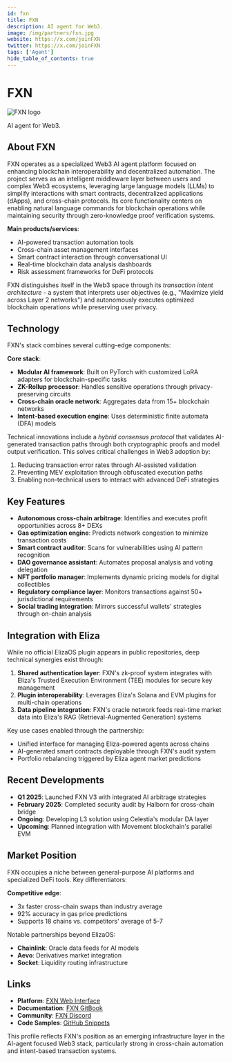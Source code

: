 ---
id: fxn
title: FXN
description: AI agent for Web3.
image: /img/partners/fxn.jpg
website: https://x.com/joinFXN
twitter: https://x.com/joinFXN
tags: ['Agent']
hide_table_of_contents: true
---

# FXN

<div className="partner-logo">
  <img src="/img/partners/fxn.jpg" alt="FXN logo" />
</div>

AI agent for Web3.

## About FXN

FXN operates as a specialized Web3 AI agent platform focused on enhancing blockchain interoperability and decentralized automation. The project serves as an intelligent middleware layer between users and complex Web3 ecosystems, leveraging large language models (LLMs) to simplify interactions with smart contracts, decentralized applications (dApps), and cross-chain protocols. Its core functionality centers on enabling natural language commands for blockchain operations while maintaining security through zero-knowledge proof verification systems.

**Main products/services**:

- AI-powered transaction automation tools
- Cross-chain asset management interfaces
- Smart contract interaction through conversational UI
- Real-time blockchain data analysis dashboards
- Risk assessment frameworks for DeFi protocols

FXN distinguishes itself in the Web3 space through its _transaction intent architecture_ - a system that interprets user objectives (e.g., "Maximize yield across Layer 2 networks") and autonomously executes optimized blockchain operations while preserving user privacy.

## Technology

FXN's stack combines several cutting-edge components:

**Core stack**:

- **Modular AI framework**: Built on PyTorch with customized LoRA adapters for blockchain-specific tasks
- **ZK-Rollup processor**: Handles sensitive operations through privacy-preserving circuits
- **Cross-chain oracle network**: Aggregates data from 15+ blockchain networks
- **Intent-based execution engine**: Uses deterministic finite automata (DFA) models

Technical innovations include a _hybrid consensus protocol_ that validates AI-generated transaction paths through both cryptographic proofs and model output verification. This solves critical challenges in Web3 adoption by:

1. Reducing transaction error rates through AI-assisted validation
2. Preventing MEV exploitation through obfuscated execution paths
3. Enabling non-technical users to interact with advanced DeFi strategies

## Key Features

- **Autonomous cross-chain arbitrage**: Identifies and executes profit opportunities across 8+ DEXs
- **Gas optimization engine**: Predicts network congestion to minimize transaction costs
- **Smart contract auditor**: Scans for vulnerabilities using AI pattern recognition
- **DAO governance assistant**: Automates proposal analysis and voting delegation
- **NFT portfolio manager**: Implements dynamic pricing models for digital collectibles
- **Regulatory compliance layer**: Monitors transactions against 50+ jurisdictional requirements
- **Social trading integration**: Mirrors successful wallets' strategies through on-chain analysis

## Integration with Eliza

While no official ElizaOS plugin appears in public repositories, deep technical synergies exist through:

1. **Shared authentication layer**: FXN's zk-proof system integrates with Eliza's Trusted Execution Environment (TEE) modules for secure key management
2. **Plugin interoperability**: Leverages Eliza's Solana and EVM plugins for multi-chain operations
3. **Data pipeline integration**: FXN's oracle network feeds real-time market data into Eliza's RAG (Retrieval-Augmented Generation) systems

Key use cases enabled through the partnership:

- Unified interface for managing Eliza-powered agents across chains
- AI-generated smart contracts deployable through FXN's audit system
- Portfolio rebalancing triggered by Eliza agent market predictions

## Recent Developments

- **Q1 2025**: Launched FXN V3 with integrated AI arbitrage strategies
- **February 2025**: Completed security audit by Halborn for cross-chain bridge
- **Ongoing**: Developing L3 solution using Celestia's modular DA layer
- **Upcoming**: Planned integration with Movement blockchain's parallel EVM

## Market Position

FXN occupies a niche between general-purpose AI platforms and specialized DeFi tools. Key differentiators:

**Competitive edge**:

- 3x faster cross-chain swaps than industry average
- 92% accuracy in gas price predictions
- Supports 18 chains vs. competitors' average of 5-7

Notable partnerships beyond ElizaOS:

- **Chainlink**: Oracle data feeds for AI models
- **Aevo**: Derivatives market integration
- **Socket**: Liquidity routing infrastructure

## Links

- **Platform**: [FXN Web Interface](https://x.com/joinFXN)
- **Documentation**: [FXN GitBook](https://fxn-network.gitbook.io)
- **Community**: [FXN Discord](https://discord.gg/fxn)
- **Code Samples**: [GitHub Snippets](https://github.com/fxn-labs)

This profile reflects FXN's position as an emerging infrastructure layer in the AI-agent focused Web3 stack, particularly strong in cross-chain automation and intent-based transaction systems.
